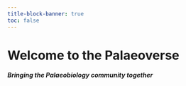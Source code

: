 ```yaml
---
title-block-banner: true
toc: false
---
```


# Welcome to the Palaeoverse {.center-h1}

##### Bringing the Palaeobiology community together {.center-h5}
